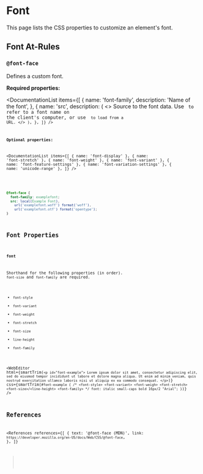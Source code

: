 
<MetadataConfigurer title="Font Styling" dateCreated="2021-03-21" />

# Font

This page lists the CSS properties to customize an element's font.

## Font At-Rules

### `@font-face`

Defines a custom font.

**Required properties:**

<DocumentationList
  items={[
    {
      name: 'font-family',
      description: 'Name of the font',
    },
    {
      name: 'src',
      description: (
        <>
          Source to the font data. Use <Code str="local(...)" /> to refer to a font name on the
          client's computer, or use <Code str="url(...)" /> to load from a URL.
        </>
      ),
    },
  ]}
/>

**Optional properties:**

<DocumentationList
  items={[
    { name: 'font-display' },
    { name: 'font-stretch' },
    { name: 'font-weight' },
    { name: 'font-variant' },
    { name: 'font-feature-settings' },
    { name: 'font-variation-settings' },
    { name: 'unicode-range' },
  ]}
/>

<!-- prettier-ignore -->
```css
@font-face {
  font-family: examplefont;
  src: local(Example Font),
    url('examplefont.woff') format('woff'),
    url('examplefont.otf') format('opentype');
}
```

## Font Properties

### `font`

Shorthand for the following properties (in order). `font-size` and `font-family` are required.

- `font-style`
- `font-variant`
- `font-weight`
- `font-stretch`
- `font-size`
- `line-height`
- `font-family`

<WebEditor
  html={smartTrim(`
    <p id="font-example">
      Lorem ipsum dolor sit amet, consectetur adipiscing elit, sed do eiusmod tempor incididunt ut labore et dolore magna aliqua.
      Ut enim ad minim veniam, quis nostrud exercitation ullamco laboris nisi ut aliquip ex ea commodo consequat.
    </p>
  `)}
  css={smartTrim(`
    #font-example {
      /* <font-style> <font-variant> <font-weigh> <font-stretch> <font-size>/<line-height> <font-family> */
      font: italic small-caps bold 16px/2 "Arial";
    }
  `)}
/>

## References

<References
  references={[
    {
      text: '@font-face (MDN)',
      link: `https://developer.mozilla.org/en-US/docs/Web/CSS/@font-face`,
    },
  ]}
></References>

